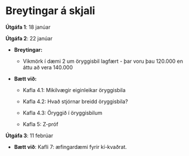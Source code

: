# Breytingar á skjali

**Útgáfa 1**: 18 janúar

**Útgáfa 2**: 22 janúar

-   **Breytingar:**

    -   Vikmörk í dæmi 2 um öryggisbil lagfært - þar voru þau 120.000 en áttu að vera 140.000

-   **Bætt við:**

    -   Kafla 4.1: Mikilvægir eiginleikar öryggisbila

    -   Kafla 4.2: Hvað stjórnar breidd öryggisbila?

    -   Kafla 4.3: Öryggið í öryggisbilum

    -   Kafla 5: Z-próf

**Útgáfa 3**: 11 febrúar

-   **Bætt við**: Kafli 7: æfingardæmi fyrir kí-kvaðrat.
